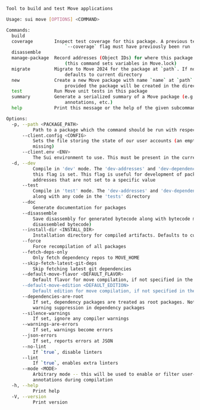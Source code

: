 
```sh
Tool to build and test Move applications

Usage: sui move [OPTIONS] <COMMAND>

Commands:
  build
  coverage        Inspect test coverage for this package. A previous test run with the
                      `--coverage` flag must have previously been run
  disassemble
  manage-package  Record addresses (Object IDs) for where this package is published on chain
                      (this command sets variables in Move.lock)
  migrate         Migrate to Move 2024 for the package at `path`. If no path is provided
                      defaults to current directory
  new             Create a new Move package with name `name` at `path`. If `path` is not
                      provided the package will be created in the directory `name`
  test            Run Move unit tests in this package
  summary         Generate a serialized summary of a Move package (e.g., functions, structs,
                      annotations, etc.)
  help            Print this message or the help of the given subcommand(s)

Options:
  -p, --path <PACKAGE_PATH>
          Path to a package which the command should be run with respect to
      --client.config <CONFIG>
          Sets the file storing the state of our user accounts (an empty one will be created if
          missing)
      --client.env <ENV>
          The Sui environment to use. This must be present in the current config file
  -d, --dev
          Compile in 'dev' mode. The 'dev-addresses' and 'dev-dependencies' fields will be used if
          this flag is set. This flag is useful for development of packages that expose named
          addresses that are not set to a specific value
      --test
          Compile in 'test' mode. The 'dev-addresses' and 'dev-dependencies' fields will be used
          along with any code in the 'tests' directory
      --doc
          Generate documentation for packages
      --disassemble
          Save disassembly for generated bytecode along with bytecode maps (source maps for
          disassembled bytecode)
      --install-dir <INSTALL_DIR>
          Installation directory for compiled artifacts. Defaults to current directory
      --force
          Force recompilation of all packages
      --fetch-deps-only
          Only fetch dependency repos to MOVE_HOME
      --skip-fetch-latest-git-deps
          Skip fetching latest git dependencies
      --default-move-flavor <DEFAULT_FLAVOR>
          Default flavor for move compilation, if not specified in the package's config
      --default-move-edition <DEFAULT_EDITION>
          Default edition for move compilation, if not specified in the package's config
      --dependencies-are-root
          If set, dependency packages are treated as root packages. Notably, this will remove
          warning suppression in dependency packages
      --silence-warnings
          If set, ignore any compiler warnings
      --warnings-are-errors
          If set, warnings become errors
      --json-errors
          If set, reports errors at JSON
      --no-lint
          If `true`, disable linters
      --lint
          If `true`, enables extra linters
      --mode <MODE>
          Arbitrary mode -- this will be used to enable or filter user-defined `#[mode(<MODE>)]`
          annotations during compilation
  -h, --help
          Print help
  -V, --version
          Print version
```
